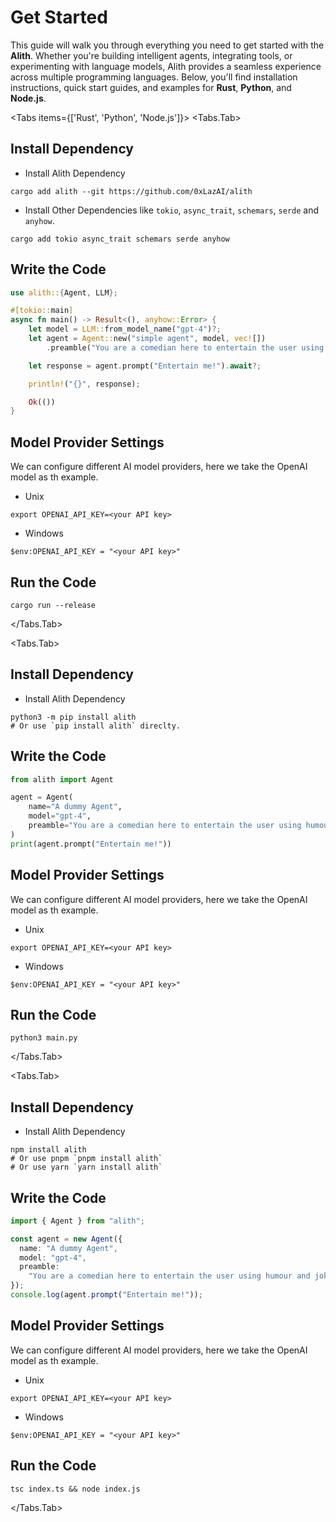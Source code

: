 
# Get Started

This guide will walk you through everything you need to get started with the
**Alith**. Whether you're building intelligent agents, integrating tools,
or experimenting with language models, Alith provides a seamless experience
across multiple programming languages. Below, you'll find installation
instructions, quick start guides, and examples for **Rust**, **Python**,
and **Node.js**.

<Tabs items={['Rust', 'Python', 'Node.js']}>
  <Tabs.Tab>

  <Steps>

## Install Dependency

- Install Alith Dependency

```shell
cargo add alith --git https://github.com/0xLazAI/alith
```

- Install Other Dependencies like `tokio`, `async_trait`, `schemars`, `serde` and `anyhow`.

```shell
cargo add tokio async_trait schemars serde anyhow
```

## Write the Code

```rust
use alith::{Agent, LLM};

#[tokio::main]
async fn main() -> Result<(), anyhow::Error> {
    let model = LLM::from_model_name("gpt-4")?;
    let agent = Agent::new("simple agent", model, vec![])
        .preamble("You are a comedian here to entertain the user using humour and jokes.");

    let response = agent.prompt("Entertain me!").await?;

    println!("{}", response);

    Ok(())
}
```

## Model Provider Settings

We can configure different AI model providers, here we take the OpenAI model as th example.

- Unix

```shell
export OPENAI_API_KEY=<your API key>
```

- Windows

```shell
$env:OPENAI_API_KEY = "<your API key>"
```

## Run the Code

```shell
cargo run --release
```

</Steps>

  </Tabs.Tab>

  <Tabs.Tab>

  <Steps>

## Install Dependency

- Install Alith Dependency

```shell
python3 -m pip install alith
# Or use `pip install alith` direclty.
```

## Write the Code

```python
from alith import Agent

agent = Agent(
    name="A dummy Agent",
    model="gpt-4",
    preamble="You are a comedian here to entertain the user using humour and jokes.",
)
print(agent.prompt("Entertain me!"))
```

## Model Provider Settings

We can configure different AI model providers, here we take the OpenAI model as th example.

- Unix

```shell
export OPENAI_API_KEY=<your API key>
```

- Windows

```shell
$env:OPENAI_API_KEY = "<your API key>"
```

## Run the Code

```shell
python3 main.py
```

</Steps>

  </Tabs.Tab>

  <Tabs.Tab>

  <Steps>

## Install Dependency

- Install Alith Dependency

```shell
npm install alith
# Or use pnpm `pnpm install alith`
# Or use yarn `yarn install alith`
```

## Write the Code

```typescript
import { Agent } from "alith";

const agent = new Agent({
  name: "A dummy Agent",
  model: "gpt-4",
  preamble:
    "You are a comedian here to entertain the user using humour and jokes.",
});
console.log(agent.prompt("Entertain me!"));
```

## Model Provider Settings

We can configure different AI model providers, here we take the OpenAI model as th example.

- Unix

```shell
export OPENAI_API_KEY=<your API key>
```

- Windows

```shell
$env:OPENAI_API_KEY = "<your API key>"
```

## Run the Code

```shell
tsc index.ts && node index.js
```

</Steps>

</Tabs.Tab>
</Tabs>
